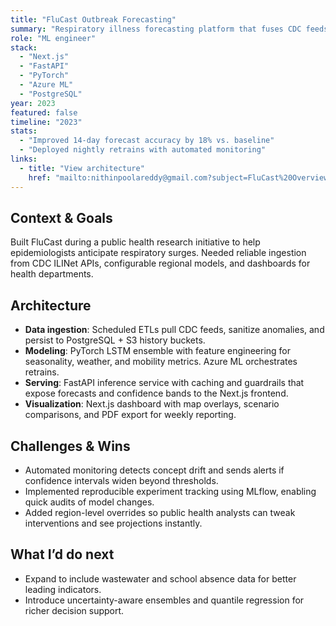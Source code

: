 ```yaml
---
title: "FluCast Outbreak Forecasting"
summary: "Respiratory illness forecasting platform that fuses CDC feeds with LSTM ensembles and interactive dashboards."
role: "ML engineer"
stack:
  - "Next.js"
  - "FastAPI"
  - "PyTorch"
  - "Azure ML"
  - "PostgreSQL"
year: 2023
featured: false
timeline: "2023"
stats:
  - "Improved 14-day forecast accuracy by 18% vs. baseline"
  - "Deployed nightly retrains with automated monitoring"
links:
  - title: "View architecture"
    href: "mailto:nithinpoolareddy@gmail.com?subject=FluCast%20Overview"
---
```


## Context & Goals

Built FluCast during a public health research initiative to help epidemiologists anticipate respiratory surges. Needed reliable ingestion from CDC ILINet APIs, configurable regional models, and dashboards for health departments.

## Architecture

- **Data ingestion**: Scheduled ETLs pull CDC feeds, sanitize anomalies, and persist to PostgreSQL + S3 history buckets.
- **Modeling**: PyTorch LSTM ensemble with feature engineering for seasonality, weather, and mobility metrics. Azure ML orchestrates retrains.
- **Serving**: FastAPI inference service with caching and guardrails that expose forecasts and confidence bands to the Next.js frontend.
- **Visualization**: Next.js dashboard with map overlays, scenario comparisons, and PDF export for weekly reporting.

## Challenges & Wins

- Automated monitoring detects concept drift and sends alerts if confidence intervals widen beyond thresholds.
- Implemented reproducible experiment tracking using MLflow, enabling quick audits of model changes.
- Added region-level overrides so public health analysts can tweak interventions and see projections instantly.

## What I’d do next

- Expand to include wastewater and school absence data for better leading indicators.
- Introduce uncertainty-aware ensembles and quantile regression for richer decision support.
